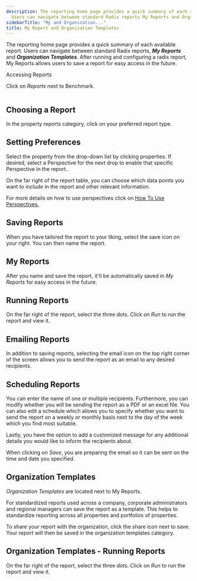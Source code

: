 ```yaml
---
description: The reporting home page provides a quick summary of each available report
  Users can navigate between standard Radix reports My Reports and Organization Templ...
sidebarTitle: "My and Organization..."
title: My Report and Organization Templates
---
```


The reporting home page provides a quick summary of each available report. Users can navigate between standard Radix reports, ***My Reports*** and ***Organization Templates***. After running and configuring a radix report, My Reports allows users to save a report for easy access in the future.


Accessing Reports







Click on *Reports* next to Benchmark.


<Frame caption="Overview of customizable report options for property and research data.">
  <img src="/images/radix/f387ba8a59f910c38b77fa8364e803d4084856c2.png" alt="" />
</Frame>








Choosing a Report
-----------------


In the property reports category, click on your preferred report type.













Setting Preferences
-------------------


Select the property from the drop-down list by clicking properties. If desired, select a Perspective for the next drop to enable that specific Perspective in the report..


On the far right of the report table, you can choose which data points you want to include in the report and other relevant information.


For more details on how to use perspectives click on [How To Use Perspectives.](../evaluating-your-portfolio-s-performance/how-to-use-perspectives)













Saving Reports
--------------


When you have tailored the report to your liking, select the save icon on your right. You can then name the report.













My Reports
----------


After you name and save the report, it'll be automatically saved in *My Reports* for easy access in the future.













Running Reports
---------------


On the far right of the report, select the three dots. Click on *Run* to run the report and view it.













Emailing Reports
----------------


In addition to saving reports, selecting the email icon on the top right corner of the screen allows you to send the report as an email to any desired recipients.













Scheduling Reports
------------------


You can enter the name of one or multiple recipients. Furthermore, you can modify whether you will be sending the report as a PDF or an excel file. You can also edit a schedule which allows you to specify whether you want to send the report on a weekly or monthly basis next to the day of the week which you find most suitable.


Lastly, you have the option to add a customized message for any additional details you would like to inform the recipients about.


When clicking on *Save*, you are preparing the email so it can be sent on the time and date you specified.













Organization Templates
----------------------


*Organization Templates* are located next to My Reports.


For standardized reports used across a company, corporate administrators and regional managers can save the report as a template. This helps to standardize reporting across all properties and portfolios of properties.


To share your report with the organization, click the share icon next to save. Your report will then be saved in the organization templates category.













Organization Templates - Running Reports
----------------------------------------


On the far right of the report, select the three dots. Click on *Run* to run the report and view it.